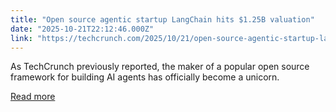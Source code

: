 ```yaml
---
title: "Open source agentic startup LangChain hits $1.25B valuation"
date: "2025-10-21T22:12:46.000Z"
link: "https://techcrunch.com/2025/10/21/open-source-agentic-startup-langchain-hits-1-25b-valuation/"
---
```


As TechCrunch previously reported, the maker of a popular open source framework for building AI agents has officially become a unicorn.

[Read more](https://techcrunch.com/2025/10/21/open-source-agentic-startup-langchain-hits-1-25b-valuation/)
